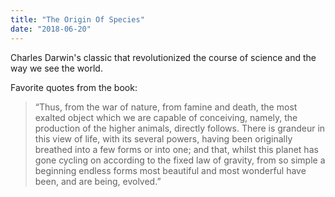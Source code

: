 ```yaml
---
title: "The Origin Of Species"
date: "2018-06-20"
---
```


Charles Darwin's classic that revolutionized the course of science and the way we see the world.

Favorite quotes from the book:

> “Thus, from the war of nature, from famine and death, the most exalted object which we are capable of conceiving, namely, the production of the higher animals, directly follows. There is grandeur in this view of life, with its several powers, having been originally breathed into a few forms or into one; and that, whilst this planet has gone cycling on according to the fixed law of gravity, from so simple a beginning endless forms most beautiful and most wonderful have been, and are being, evolved.”
